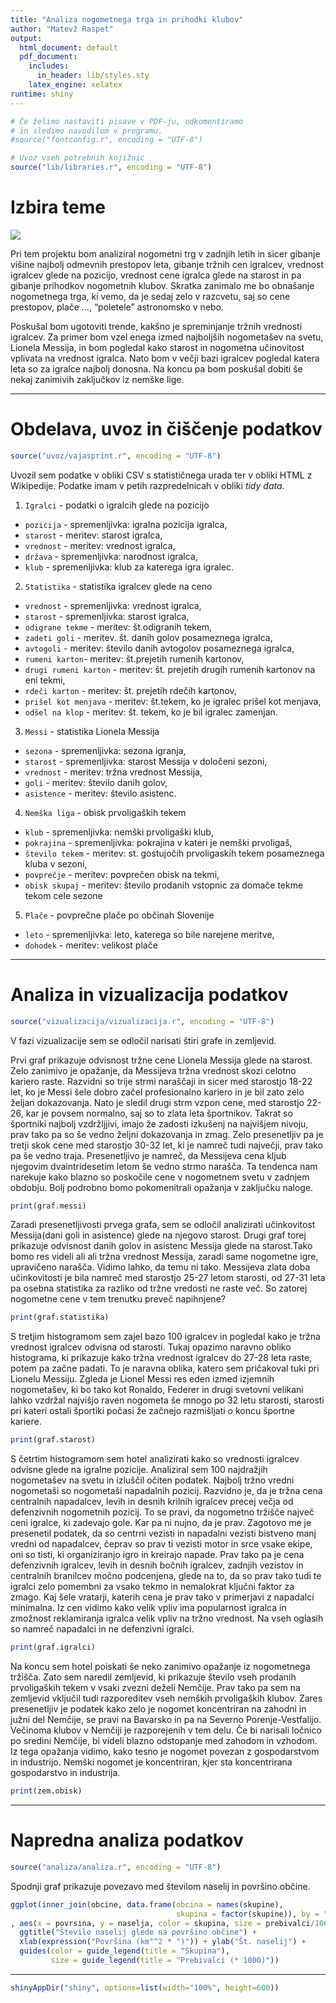 ```yaml
---
title: "Analiza nogometnega trga in prihodki klubov"
author: "Matevž Raspet"
output:
  html_document: default
  pdf_document:
    includes:
      in_header: lib/styles.sty
    latex_engine: xelatex
runtime: shiny
---
```


```r
# Če želimo nastaviti pisave v PDF-ju, odkomentiramo
# in sledimo navodilom v programu.
#source("fontconfig.r", encoding = "UTF-8")

# Uvoz vseh potrebnih knjižnic
source("lib/libraries.r", encoding = "UTF-8")
```

# Izbira teme


![](https://images.pexels.com/photos/39562/the-ball-stadion-football-the-pitch-39562.jpeg?cs=srgb&dl=ball-football-game-39562.jpg&fm=jpg)



Pri tem projektu bom analiziral nogometni trg v zadnjih letih in sicer gibanje višine najbolj odmevnih prestopov leta, gibanje tržnih cen igralcev,  vrednost igralcev glede na pozicijo, vrednost cene igralca glede na starost in pa gibanje prihodkov nogometnih klubov. Skratka zanimalo me bo obnašanje nogometnega trga, ki vemo, da je sedaj zelo v razcvetu, saj so cene prestopov, plače ...,  "poletele" astronomsko v nebo.

Poskušal bom ugotoviti trende, kakšno je spreminjanje tržnih vrednosti igralcev. Za primer bom vzel enega izmed najboljših nogometašev na svetu, Lionela Messija, in bom pogledal kako starost in nogometna učinovitost vplivata na vrednost igralca. Nato bom v večji bazi igralcev pogledal katera leta so za igralce najbolj donosna. Na koncu pa bom poskušal dobiti še nekaj zanimivih zaključkov iz nemške lige.


***

# Obdelava, uvoz in čiščenje podatkov

```r
source("uvoz/vajasprint.r", encoding = "UTF-8")
```

Uvozil sem podatke  v obliki CSV s statističnega urada ter v obliki HTML
z Wikipedije. Podatke imam v petih razpredelnicah v obliki *tidy data*.

1. `Igralci` - podatki o igralcih glede na pozicijo
  - `pozicija` - spremenljivka: igralna pozicija igralca,
  - `starost` - meritev: starost igralca,
  - `vrednost` - meritev: vrednost igralca,
  - `država` - spremenljivka: narodnost igralca,
  - `klub` - spremenljivka: klub za katerega igra igralec.
  
2. `Statistika` - statistika igralcev glede na ceno
  - `vrednost` - spremenljivka: vrednost igralca,
  - `starost` - spremenljivka: starost igralca,
  - `odigrane tekme` - meritev: št.odigranih tekem,
  - `zadeti goli` - meritev. št. danih golov posameznega igralca,
  - `avtogoli` - meritev: število danih avtogolov posameznega igralca,
  - `rumeni karton`- meritev: št.prejetih rumenih kartonov,
  - `drugi rumeni karton` - meritev: št. prejetih drugih rumenih kartonov na eni tekmi,
  - `rdeči karton` - meritev: št. prejetih rdečih kartonov,
  - `prišel kot menjava` - meritev: št.tekem, ko je igralec prišel kot menjava,
  - `odšel na klop` - meritev: št. tekem, ko je bil igralec zamenjan.

3. `Messi` - statistika Lionela Messija
  - `sezona` - spremenljivka: sezona igranja,
  - `starost` - spremenljivka: starost Messija v določeni sezoni,
  - `vrednost` - meritev: tržna vrednost Messija,
  - `goli` - meritev: število danih golov,
  - `asistence` - meritev: število asistenc.
  
  
4. `Nemška liga` - obisk prvoligaških tekem
  - `klub` - spremenljivka: nemški prvoligaški klub,
  - `pokrajina` - spremenljivka: pokrajina v kateri je nemški prvoligaš,
  - `število tekem` - meritev: st. gostujočih prvoligaskih tekem posameznega kluba v sezoni,
  - `povprečje` - meritev: povprečen obisk na tekmi,
  - `obisk skupaj` - meritev: število prodanih vstopnic za domače tekme tekom cele sezone
  
5. `Plače` - povprečne plače po občinah Slovenije
  - `leto` - spremenljivka: leto, katerega so bile narejene meritve,
  - `dohodek` - meritev: velikost plače



***

# Analiza in vizualizacija podatkov

```r
source("vizualizacija/vizualizacija.r", encoding = "UTF-8")
```

V fazi vizualizacije sem se odločil narisati štiri grafe in zemljevid.

Prvi graf prikazuje odvisnost tržne cene Lionela Messija glede na starost. 
Zelo zanimivo je opažanje, da Messijeva tržna vrednost skozi celotno kariero raste. Razvidni so trije strmi naraščaji in sicer med starostjo 18-22 let, ko je Messi šele dobro začel profesionalno kariero in je bil zato zelo željan dokazovanja. Nato je sledil drugi strm vzpon cene, med starostjo 22-26, kar je povsem normalno, saj so to zlata leta športnikov. Takrat so športniki najbolj vzdržljjivi, imajo že zadosti izkušenj na najvišjem nivoju, prav tako pa so še vedno željni dokazovanja in zmag.
Zelo presenetljiv pa je tretji skok cene med starostjo 30-32 let, ki je namreč tudi največji, prav tako pa še vedno traja. Presenetljivo je namreč, da Messijeva cena kljub njegovim dvaintridesetim letom še vedno strmo narašča. Ta tendenca nam narekuje kako blazno so poskočile cene v nogometnem svetu v zadnjem obdobju.
Bolj podrobno bomo pokomenitrali opažanja v zaključku naloge.

```r
print(graf.messi)
```


Zaradi presenetljivosti prvega grafa, sem se odločil analizirati učinkovitost Messija(dani goli in asistence) glede na njegovo starost.
Drugi graf torej  prikazuje odvisnost danih golov in asistenc Messija glede na starost.Tako bomo res videli ali ali tržna vrednost Messija, zaradi same nogometne igre, upravičeno narašča.
Vidimo lahko, da temu ni tako. Messijeva zlata doba učinkovitosti je bila namreč med starostjo 25-27 letom starosti, od 27-31 leta pa osebna statistika za razliko od tržne vredosti ne raste več.
So zatorej nogometne cene v tem trenutku preveč napihnjene?
```r
print(graf.statistika)
```

S tretjim histogramom sem zajel bazo 100 igralcev in pogledal kako je tržna vrednost igralcev odvisna od starosti.
Tukaj opazimo naravno obliko histograma, ki prikazuje kako tržna vrednost igralcev do 27-28 leta raste, potem pa začne padati.
To je naravna oblika, katero sem pričakoval tuki pri Lionelu Messiju. Zgleda je Lionel Messi res eden izmed izjemnih nogometašev, ki bo tako kot Ronaldo, Federer in drugi svetovni velikani lahko vzdržal najvišjo raven nogometa še mnogo po 32 letu starosti, starosti pri kateri ostali športiki počasi že začnejo razmišljati o koncu športne kariere.

```r
print(graf.starost)
```


S četrtim histogramom sem hotel analizirati kako so vrednosti igralcev odvisne glede na igralne pozicije.
Analiziral sem 100 najdražjih nogometašev na svetu in izluščil očiten podatek. Najbolj tržno vredni nogometaši so nogometaši napadalnih pozicij. Razvidno je, da je tržna cena centralnih napadalcev, levih in desnih krilnih igralcev precej večja od defenzivnih nogometnih pozicij.
To se pravi, da nogometno tržišče največ ceni igralce, ki zadevajo gole. Kar pa ni nujno, da je prav. Zagotovo me je presenetil podatek, da so centrni vezisti in napadalni vezisti bistveno manj vredni od napadalcev, čeprav so prav ti vezisti motor in srce vsake ekipe, oni so tisti, ki organiziranjo igro in kreirajo napade. 
Prav tako pa je cena defenzivnih igralcev, levih in desnih bočnih igralcev, zadnjih vezistov in centralnih branilcev močno podcenjena, glede na to, da so prav tako tudi te igralci zelo pomembni za vsako tekmo in nemalokrat ključni faktor za zmago. Kaj šele vratarji, katerih cena je prav tako v primerjavi z napadalci minimalna.
Iz cen vidimo kako velik vpliv ima popularnost igralca in zmožnost reklamiranja igralca velik vpliv na tržno vrednost. Na vseh oglasih so namreč napadalci in ne defenzivni igralci.

```r
print(graf.igralci)
```

Na koncu sem hotel poiskati še neko zanimivo opažanje iz nogometnega tržišča.
Zato sem naredil zemljevid, ki prikazuje število vseh prodanih prvoligaških tekem v vsaki zvezni deželi Nemčije. Prav tako pa sem na zemljevid vključil tudi razporeditev vseh nemških prvoligaških klubov.
Zares presenetljiv je podatek kako zelo je nogomet koncentriran na zahodni in južni del Nemčije, se pravi na Bavarsko in pa na Severno Porenje-Vestfalijo. Večinoma klubov v Nemčiji je razporejenih v tem delu. Če bi narisali ločnico po sredini Nemčije, bi videli blazno odstopanje med zahodom in vzhodom.
Iz tega opažanja vidimo, kako tesno je nogomet povezan z gospodarstvom in industrijo. Nemški nogomet je koncentriran, kjer sta koncentrirana gospodarstvo in industrija.


```r
print(zem.obisk)
```


***

# Napredna analiza podatkov

```r
source("analiza/analiza.r", encoding = "UTF-8")
```

Spodnji graf prikazuje povezavo med številom naselij in površino občine.

```r
ggplot(inner_join(obcine, data.frame(obcina = names(skupine),
                                     skupina = factor(skupine)), by = "obcina")
, aes(x = povrsina, y = naselja, color = skupina, size = prebivalci/1000)) + geom_point() +
  ggtitle("Število naselij glede na površino občine") +
  xlab(expression("Površina (km"^2 * ")")) + ylab("Št. naselij") +
  guides(color = guide_legend(title = "Skupina"),
         size = guide_legend(title = "Prebivalci (* 1000)"))
```

***

```r
shinyAppDir("shiny", options=list(width="100%", height=600))
```
